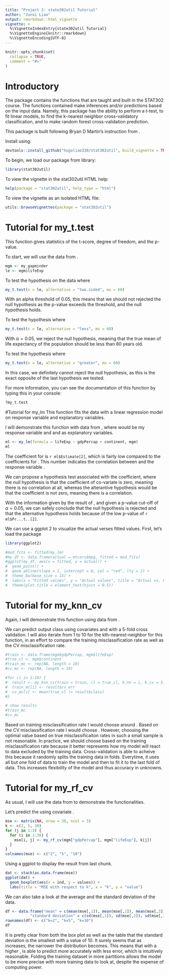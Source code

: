 ```yaml
---
title: "Project 3: state302util Tutorial"
author: "Junxi Liao"
output: rmarkdown::html_vignette
vignette: >
  %\VignetteIndexEntry{state302util Tutorial}
  %\VignetteEngine{knitr::rmarkdown}
  %\VignetteEncoding{UTF-8}
---
```


```r
knitr::opts_chunk$set(
  collapse = TRUE,
  comment = "#>"
)
```

# Introductory
The package \code{stat302util} contains the functions that are taught and built in the STAT302 course. The functions contained make inferences and/or predictions based on the input data. Namely, this package has the ability to perform a t-test, to fit linear models, to find the k-nearest neighbor cross-validatory classification, and to make random forest cross-validation prediction. 

This package is built following Bryan D Martin's instruction from \link[https://bryandmartin.github.io/STAT302/docs/LectureSlides/lectureslides9/lectureslides9.html#1]. 


Install \texttt{stat302util} using:
```r
devtools::install_github("hugoliao330/stat302util", build_vignette = TRUE, build_opts = c())
```

To begin, we load our package from library:
```r
library(stat302util)
```

To view the vignette in the stat302util HTML help:
```r
help(package = "stat302util", help_type = "html")
```

To view the vignette as an isolated HTML file:
```r
utils::browseVignettes(package = "stat302util")
```

# Tutorial for my_t.test
This function gives statistics of the t-score, degree of freedom, and the p-value. 

To start, we will use the \code{lifeExp} data from \code{my_gapminder}. 
```r
mgm <- my_gapminder
le <- mgm$lifeExp
```

To test the hypothesis on the \code{lifeExp} data where
\begin{align}
  H_0: \mu &= 60,\\
  H_a: \mu &\neq 60.
  \end{align}

```r
my_t.test(x = le, alternative = "two.sided", mu = 60)
``` 
With an alpha threshold of 0.05, this means that we should not rejected the null hypothesis as the p-value exceeds the threshold, and the null hypothesis holds.

To test the hypothesis where 
\begin{align}
  H_0: \mu &= 60,\\
  H_a: \mu &< 60.
  \end{align}

```r
my_t.test(x = le, alternative = "less", mu = 60)
```
With $\alpha = 0.05$, we reject the null hypothesis, meaning that the true mean of life expectancy of the population should be less than 60 years old.

To test the hypothesis where
\begin{align}
  H_0: \mu &= 60,\\
  H_a: \mu &> 60.
  \end{align}
```r
my_t.test(x = le, alternative = "greater", mu = 60)
```
In this case, we definitely cannot reject the null hypothesis, as this is the exact opposite of the last hypothesis we tested. 

For more information, you can see the documentation of this function by typing this in your console:
```r
?my_t.test
```

#Tutorial for my_lm
This function fits the data with a linear regression model on response variable and explanatory variables.

I will demonstrate this function with data from \code{my_gapminder}, where \code{lifeExp} would be my response variable and \code{gdpPercap} and \code{continent} as explanatory variables.

```r
ml <- my_lm(formula = lifeExp ~ gdpPercap + continent, mgm)
ml
```

The coefficient for \code{gdpPercap} is `r ml$Estimate[2]`, which is fairly low compared to the coefficients for \code{continent}. This number indicates the correlation between \code{gdpPercap} and the response variable \code{lifeExp}. 

We can propose a hypothesis test associated with the \code{gdpPercap} coefficient, where the null hypothesis is that the coefficient of co-variate \code{gdpPercap} is zero, meaning there is no correlation at all, whereas the alterantive hypothesis would be that the coefficient is not zero, meaning there is a correlation. 

With the information given by the result of \code{my_lm}, and given a p-value cut-off of $\alpha = 0.05$, we can safely conclude that the null hypothesis is rejected and that the alternative hypothesis holds because of the low p-value of `r ml$Pr...t..[2]`. 

We can use a ggplot 2 to visualize the actual verses fitted values. First, let's load the \code{ggplot2} package
```r
library(ggplot2)
```

```r
#mod_fits <- fitted(my_lm)
#my_df <- data.frame(actual = mtcars$mpg, fitted = mod_fits)
#ggplot(my_df, aes(x = fitted, y = actual)) +
#  geom_point() +
#  geom_abline(slope = 1, intercept = 0, col = "red", lty = 2) + 
#  theme_bw(base_size = 15) +
#  labs(x = "Fitted values", y = "Actual values", title = "Actual vs. Fitted") +
#  theme(plot.title = element_text(hjust = 0.5))
```

# Tutorial for my_knn_cv

Again, I will demonstrate this function using data from \code{my_gapminder}.

We can predict output class \code{continent} using covariates \code{gdpPercap} and \code{lifeExp} with a 5-fold cross validation. I will also iterate from 1 to 10 for the kth-nearest-neighbor for this function, in an effort to compare the training misclassification rate as well as the CV misclassification rate.
```r
#train <- data.frame(mgm$gdpPercap, mgm$lifeExp)
#true_cl <- mgm$continent
#train_mc <- rep(NA, length = 10)
#cv_mc <- rep(NA, length = 10)

#for (i in 1:10) {
#  result <- my_knn_cv(train = train, cl = true_cl, k_nn = i, k_cv = 5)
#  train_mc[i] <- result$cv_err
#  cv_mc[i] <- mean(true_cl != result$class)
#}

# show results
#train_mc
#cv_mc
```

Based on training misclassification rate I would choose around \code{k_nn = 8}. Based on the CV misclassification rate I would choose \code{k_nn = 1}. However, choosing the optimal \code{k_nn} value based on true misclassificaiton rates in such a small sample is not reasonable. In practice, we should choose based on the training misclassification rate because it better represents how my model will react to data excluded by the training data. Cross-validation is able to acheive this because it randomly splits the training data in \code{k_cv} folds. Everytime, it uses all but one fold of data to train the model and then to fit it to the last fold of data. This increases flexibility of the model and thus accuracy in unknowns.

# Tutorial for my_rf_cv
As usual, I will use the data from \code{my_gapminder} to demonstrate the functionalities. 

Let's predict the \code{lifeExp} using covariate \code{gdpPercap}. 
```r
mse <- matrix(NA, nrow = 30, ncol = 3)
k <- c(2, 5, 10)
for (j in 1:3) {
  for (i in 1:30) {
    mse[i, j] <- my_rf_cv(mgm["gdpPercap"], mgm["lifeExp"], k[j])
  }
}
colnames(mse) <- c("2", "5", "10")
```

Using a ggplot to display the result from last chunk.
```r
dat <- stack(as.data.frame(mse))
ggplot(dat) +
  geom_boxplot(aes(x = ind, y = values)) +
  labs(title = "MSE with respect to k", x = "k", y = "value")
```

We can also take a look at the average and the standard deviation of the data.
```r
df <- data.frame("mean" = c(mean(mse[,1]), mean(mse[,2]), mean(mse[,3])), 
           "standard deviation" = c(sd(mse[,1]), sd(mse[,2]), sd(mse[,3])))
rownames(df) <- c("k=2", "k=5", "k=10")
df
```

It is pretty clear from both the box plot as well as the table that the standard deviation is the smallest with a \code{k} value of 10. It surely seems that as \code{k} increases, the narrower the distribution becomes. This means that with a higher \code{k}, \code{my_rf_cv} is able to predict more accurately with less error, which is intuitively reasonable. Folding the training dataset in more partitions allows the model to be more precise with more training data to look at, despite the expense of computing power. 





